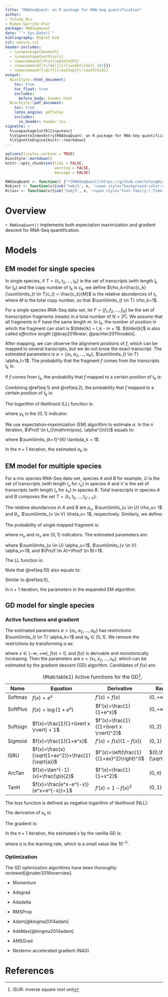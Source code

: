 ```yaml
---
title: "RNASeqQuant: an R package for RNA-Seq quantification"
author: 
- Yulong Niu
- Ruben Garrido-Oter
package: RNASeqQuant
date: "`r Sys.Date()`"
bibliography: RSQref.bib
csl: nature.csl
header-includes:
  - \usepackage{amsmath}
  - \usepackage{mathtools}
  - \newcommand{\Pro}{\mathrm{P}}
  - \newcommand{\tildel}[1]{\widetilde{l_{#1}}}
  - \newcommand*{\diff}{\mathop{}\!\mathrm{d}}
output:
  BiocStyle::html_document:
    toc: true
    toc_float: true
    includes:
      before_body: header.html
  BiocStyle::pdf_document:
    toc: true
    latex_engine: pdflatex
    includes:
      in_header: header.tex
vignette: >
  %\usepackage[utf8]{inputenc}
  %\VignetteIndexEntry{RNASeqQuant: an R package for RNA-Seq quantification}
  %\VignetteEngine{knitr::rmarkdown}
---
```


```r
options(tinytex.verbose = TRUE)
BiocStyle::markdown()
knitr::opts_chunk$set(tidy = FALSE,
                      warning = FALSE,
                      message = FALSE)
```

``` r
RNASeqQuant <- function() {"*[RNASeqQuant](https://github.com/YulongNiu/RNASeqQuant)*"}
Robject <- function(x){sub('%obj%', x, '<span style="background-color:#F0F0F0;color:#404040;font-family:\'Lucida Console\', monospace">%obj%</span>')}
Rclass <- function(x){sub('%obj%', x, '<span style="font-family:\'Times New Roman\', Times, serif;font-style: italic">%obj%</span>')}
```

# Overview

`r RNASeqQuant()` implements both expectation maximization and gradient descent for RNA-Seq quantification.

# Models

## EM model for single species

In single species, if $T=\{t_1, t_2, \dots, t_K\}$ is the set of transcripts (with length $l_k$ for $t_k$) and the copy number of $t_k$ is $c_k$, we define $\rho_k=\frac{c_k}{\sum\limits_{t \in T}c_t} = \frac{c_k}{M}$ is the relative abundances of $t_i$, where $M$ is the total copy number, so that $\sum\limits_{t \in T} \rho_k=1$.

For a single species RNA-Seq data-set, let $F=\{f_1, f_2, \dots, f_N\}$ be the set of transcription fragments (reads) in a total number of $N=|F|$. We assume that all fragments in $F$ have the same length $m$. In $t_k$, the number of position in which the fragment can start is $\tildel{k} = l_k - m + 1$. $\tildel{k}$ is also called *effective length* [@bray2016near; @pachter2011models].

After mapping, we can observe the alignment positions of $f$, which can be mapped to several transcripts, but we do not know the exact transcript. The estimated parameters is $\alpha=\{\alpha_1, \alpha_2, \dots, \alpha_K\}$, $\sum\limits_{t \in T} \alpha_t=1$. The probability that the fragment $f$ comes from the transcripts $t_k$ is:

\begin{equation}
\begin{split}
\Pro(f \in t_k) &= \frac{\rho_k M \tildel{k}}{\sum\limits_{t \in T} \rho_t M \tildel{t}} \\
&= \frac{\rho_k \tildel{k}}{\sum\limits_{t \in T} \rho_t \tildel{t}} \\
&= \alpha_k
\end{split}
(\#eq:1)
\end{equation}

If $f$ comes from $t_k$, the probability that $f$ mapped to a certain position of $t_k$ is:

\begin{equation}
\begin{split}
\Pro(\mathrm{pos}|f \in t_k) = \frac{1}{\tildel{k}}
\end{split}
(\#eq:2)
\end{equation}

Combining \@ref(eq:1) and \@ref(eq:2), the probability that $f$ mapped to a certain position of $t_k$ is:

\begin{equation}
\begin{split}
\Pro(f \in t_k, \mathrm{pos}) = \frac{\alpha_k}{\tildel{k}}
\end{split}
(\#eq:3)
\end{equation}

The logarithm of likelihood (LL) function is:

\begin{equation}
\begin{split}
LL(\alpha) &= \sum\limits_{f \in F} \log \left(\Pro(\mathrm{pos}|\alpha)\ \right) \\
&= \sum\limits_{f \in F} \log \left( \sum_{t \in T} \Pro(\mathrm{pos}, f \in t|\alpha) \right) \\
&= \sum\limits_{f \in F} \log \left( \sum_{t \in T} y_t \frac{\alpha_t}{\tildel{t}} \right) \\
\end{split}
(\#eq:4)
\end{equation}

where $y_k$ is the $\{0, 1\}$ indicator.

We use expectation–maximization (EM) algorithm to estimate $\alpha$. In the $n$ iteration, $\Pro(f \in t_i|\mathrm{pos}, \alpha^{(n)})$ equals to:

\begin{equation}
\begin{split}
\Pro(f \in t_k|\mathrm{pos}, \alpha^{(n)}) &= \frac{\Pro(f \in t_k, \mathrm{pos}|\alpha^{(n)})}{\sum\limits_{t \in T} \Pro(f \in t, \mathrm{pos}|\alpha^{(n)})} \\
&= \frac{\alpha_k^{(n)} \frac{y_k}{\tildel{k}}}{\sum\limits_{t \in T} \alpha_t^{(n)} \frac{y_t}{\tildel{t}}} \\
&= \lambda_k^{(n)}
\end{split}
(\#eq:5)
\end{equation}

where $\sum\limits_{k=1}^{K} \lambda_k = 1$.

\begin{equation}
\begin{split}
\alpha^{(n+1)} &= \argmax_\alpha \left( 
\sum_{f \in F} \sum_{t \in T} \Pro(f \in t|\mathrm{pos}, \alpha^{(n)})  \log \left( \Pro(f \in t, \mathrm{pos}|\alpha^{(n)}) \right) 
\right) \\
&= \argmax_\alpha \left( 
\sum_{f \in F} \sum_{t \in T} \lambda_t^{(n)} \log\left(
\alpha_t^{(n)} \frac{y_t}{\tildel{t}}
\right)
\right) \\
&= \argmax_\alpha \left(
\sum_{f \in F} \sum_{i \in T}  \lambda_t^{(n)} \log\left(
\alpha_t^{(n)}
\right)
\right)
\end{split}
(\#eq:6)
\end{equation}

In the $n+1$ iteration, the estimated $\alpha_k$ is:

\begin{equation*}
\begin{split}
\alpha_k^{(n+1)} &= \frac{\sum\limits_{f \in F} \lambda_k^{(n)}}{\sum\limits_{t \in T} \sum\limits_{f \in F} \lambda_t^{(n)}} \\
&= \frac{\sum\limits_{f \in F} \lambda_k^{(n)}}{N}
,\ k=1, 2, \dots, K
\end{split}
\end{equation*}

## EM model for multiple species

For a mix species RNA-Seq data-set, species $A$ and $B$ for example, $U$ is the set of transcripts (with length $l_u$ for $r_u$) in species $A$ and $V$ is the set of transcripts (with length $l_v$ for $s_v$) in species $B$. Total transcripts in species $A$ and $B$ composes the set $T=\{t_1, t_2, \dots, t_{U+V}\}$. 

The relative abundances in $A$ and $B$ are $\rho_u$, $\sum\limits_{u \in U} \rho_u= 1$ and $\theta_v$, $\sum\limits_{v \in V} \theta_v= 1$, respectively. Similarly, we define:

\begin{equation}
\begin{split}
\Pro(f \in t_u) = \frac{\rho_u \tildel{u}}{\sum\limits_{u \in U} \rho_u \tildel{u}} = \alpha_u \\
\Pro(\mathrm{pos}, f \in t_u) = \frac{\alpha_u}{\tildel{u}}
\end{split}
(\#eq:7)
\end{equation}

\begin{equation}
\begin{split}
\Pro(f \in t_v) = \frac{\theta_v \tildel{v}}{\sum\limits_{v \in V} \theta_v \tildel{v}} = \beta_v \\
\Pro(\mathrm{pos}, f \in t_v) = \frac{\beta_v}{\tildel{v}}
\end{split}
(\#eq:8)
\end{equation}

The probability of single mapped fragment is:

\begin{equation}
\begin{split}
\Pro(\mathrm{pos})  &= \Pro(\mathrm{pos}, f \in A) + \Pro(\mathrm{pos}, f \in B)\\
&= \Pro(\mathrm{pos} | f \in A) \Pro(f \in A) + \Pro(\mathrm{pos} | f \in B) \Pro(f \in B) \\
&= \sum_{u \in U} \Pro(f \in t_u, \mathrm{pos} | f \in A) \Pro(f \in A) + \sum_{v \in V} \Pro(f \in t_v, \mathrm{pos} | f \in B) \Pro(f \in B) \\
&= \sum_{u \in U} m_u \frac{\alpha_u}{\tildel{u}} \Pro(f \in A) + \sum_{v \in V} m_v \frac{\beta_v}{\tildel{v}} \Pro(f \in B) 
\end{split}
(\#eq:9)
\end{equation}

where $m_u$ and $m_v$ are $\{0, 1\}$ indicators. The estimated parameters are:

\begin{equation*}
\begin{split}
\eta=\{\alpha_1, \dots, \alpha_u, \beta_1, \dots, \beta_v, \Pro(f \in A), \Pro(f \in B)\}
\end{split}
\end{equation*}

where $\sum\limits_{u \in U} \alpha_u=1$, $\sum\limits_{v \in V} \alpha_v=1$, and $\Pro(f \in A)+\Pro(f \in B)=1$.

The LL function is:

\begin{equation}
\begin{split}
LL(\eta) &= \sum\limits_{f \in F} \log \left(\Pro(\mathrm{pos}|\eta)\ \right) \\
&= \sum\limits_{f \in F} \log \left(
\sum_{u \in U} m_u \frac{\alpha_u}{\tildel{u}} \Pro(f \in A) + \sum_{v \in V} m_v \frac{\beta_v}{\tildel{v}} \Pro(f \in B)
\right)
\end{split}
(\#eq:10)
\end{equation}

Note that \@ref(eq:10) also equals to:

\begin{equation}
\begin{split}
LL(\eta) &= \sum\limits_{f \in F}  \log \left( \sum_{t \in T, S \in \{A, B\}} \left(
\Pro(\mathrm{pos} | f \in t, f \in S, \eta) \Pro(f \in t, f \in S)
\right) \right) \\
&=  \sum\limits_{f \in F}  \log \left( \sum_{t \in T, S \in \{A, B\}} \left(
m_t \frac{1}{\tildel{t}} \Pro(f \in t, f \in S)
\right) \right)
\end{split}
(\#eq:11)
\end{equation}

Similar to \@ref(eq:5), 

\begin{equation}
\begin{split}
\Pro(f \in t_u, f \in A | \mathrm{pos}, \eta^{(n)}) &= \frac{\alpha_u^{(n)} \frac{m_u}{\tildel{u}} \Pro(f \in A)^{(n)}}{\Pro(\mathrm{pos}|\eta)}\\
 &= \lambda_u^{(n)} \\
\Pro(f \in t_v, f \in B | \mathrm{pos}, \eta^{(n)}) &= \frac{\beta_v^{(n)} \frac{m_v}{\tildel{v}} \Pro(f \in B)^{(n)}}{\Pro(\mathrm{pos}|\eta)}\\
&= \lambda_v^{(n)}
\end{split}
(\#eq:12)
\end{equation}

In $n+1$ iteration, the parameters in the expanded EM algorithm:

\begin{equation*}
\begin{split}
\alpha_u^{(n+1)} &= \frac{\sum\limits_{f \in F} \lambda_u^{(n+1)}}{\sum\limits_{f \in F} \sum\limits_{u \in U} \lambda_u^{(n+1)}} \\
\beta_v^{(n+1)} &= \frac{\sum\limits_{f \in F} \lambda_v^{(n+1)}}{\sum\limits_{f \in F} \sum\limits_{v \in V} \lambda_v^{(n+1)}} \\
\Pro(f \in A)^{(n+1)} &= \frac{\sum\limits_{f \in F} \sum\limits_{u \in U} \lambda_u^{(n+1)}}{\sum\limits_{f \in F} \sum\limits_{u \in U} \lambda_u^{(n+1)} + \sum\limits_{f \in F} \sum\limits_{v \in V} \lambda_v^{(n+1)}} = \frac{\sum\limits_{f \in F} \sum\limits_{u \in U} \lambda_u^{(n+1)}}{N}\\
\Pro(f \in B)^{(n+1)} &= \frac{\sum\limits_{f \in F} \sum\limits_{v \in V} \lambda_v^{(n+1)}}{N} 
\end{split}
\end{equation*}

## GD model for single species

### Active functions and gradient

The estimated parameters $\alpha=\{\alpha_1, \alpha_2, \dots, \alpha_K\}$ has restrictions: $\sum\limits_{t \in T} \alpha_k=1$ and $\alpha_k \in [0, 1]$. We remove the restrictions by transforming $\alpha$ as:

\begin{equation}
\begin{split}
\alpha_k &= \frac{f(x_k)}{\sum\limits_{t \in T} f(x_t)} = \frac{f(x_k)}{Z} \\
\end{split}
(\#eq:13)
\end{equation}

where $x \in (-\infty, +\infty)$, $f(x) > 0$, and $f(x)$ is derivable and monotonically increasing. Then the parameters are $x=\{x_1, x_2, \dots, x_K\}$, which can be estimated by the gradient descent (GD) algorithm. Candidates of $f(x)$ are:

| Name     | Equation                                          | Derivative                                | Range                    |
|----------|---------------------------------------------------|-------------------------------------------|--------------------------|
| Softmax  | $f(x)=e^x$                                        | $f'(x)=f(x)$                              | $(0,+\infty)$            |
| SoftPlus | $f(x)=\log(1+e^x)$                                | $f'(x)=\frac{1}{1+e^x}$                   | $(0,+\infty)$            |
| Softsign | $f(x)=\frac{1}{1+\lvert x \rvert} + 1$            | $f'(x)=\frac{1}{(1+\lvert x \rvert)^2}$   | $(0,2)$                  |
| Sigmoid  | $f(x)=\frac{1}{1+e^x}$                            | $f'(x)=f(x)(1-f(x))$                      | $(0,1)$                  |
| ISRU     | $f(x)=\frac{x}{\sqrt{1+ax^2}}+\frac{1}{\sqrt{a}}$ | $f'(x)=\left(\frac{1}{(1+ax)^2}\right)^3$ | $(0,\frac{2}{\sqrt{a}})$ |
| ArcTan   | $f(x)=\tan^{-1}(x)+\frac{\pi}{2}$                 | $f'(x)=\frac{1}{1+x^2}$                   | $(0,\pi)$                |
| TanH     | $f(x)=\frac{e^x-e^{-x}}{e^x+e^{-x}}+1$            | $f'(x)=1-f(x)^2$                          | $(0,1)$                  |

: (\#tab:table1) Active functions for the GD[^1].

[^1]: ISUR: inverse square root unit

The loss function is defined as negative logarithm of likelihood (NLL):

\begin{equation}
\begin{split}
Loss(x) = NLL(x) &= -\sum\limits_{f \in F} \log \left( \sum_{t \in T} y_t \frac{\alpha_t}{\tildel{t}} \right) \\
&=  -\sum\limits_{f \in F} \log \left( \sum_{t \in T} \frac{f(x_t)}{Z} \frac{y_t}{\tildel{t}} \right) \\
&=  -\sum\limits_{f \in F} \log \left( \sum_{t \in T} f(x_t) \frac{y_t}{\tildel{t}} - \log Z \right)
\end{split}
(\#eq:14)
\end{equation}

The derivative of $x_k$ is:

\begin{equation}
\begin{split}
\frac{\diff Loss(x)}{\diff x_k} &= -\sum\limits_{f \in F} \left( 
   \frac{f'(x_k) \frac{y_k}{\tildel{k}}}{\sum\limits_{t \in T} f(x_t) \frac{y_t}{\tildel{t}}} - \frac{f'(x_k)}{Z}
   \right)
\end{split}
(\#eq:15)
\end{equation}

The gradient is:

\begin{equation}
\begin{split}
g(x)^{(n)} &= \left( \frac{\diff Loss(x)}{\diff x_1^{(n)}}, \frac{\diff Loss(x)}{\diff x_2^{(n)}}, \dots, \frac{\diff Loss(x)}{\diff x_k^{(n)}}  \right)
\end{split}
(\#eq:16)
\end{equation}

In the $n+1$ iteration, the estimated $x$ by the vanilla GD is:

\begin{equation}
\begin{split}
x^{(n+1)} &= x^{(n)} - \eta g(x)^{(n)}
\end{split}
(\#eq:17)
\end{equation}

where $\eta$ is the learning rate, which is a small value like $10^{-3}$.

### Optimization

The GD optimization algorithms have been thoroughly reviewed[@ruder2016overview]. 

* Momentum

\begin{equation}
\begin{split}
v^{(n)} &= \gamma v^{(n-1)} + \eta g(x)^{(n)} \\
x^{(n+1)} &= x^{(n)} - v^{(n)}
\end{split}
(\#eq:18)
\end{equation}

* Adagrad

\begin{equation}
\begin{split}
G^{(n)} &= \sum_{i=1}^n g^2(x)^{(i)} \\
x^{(n+1)} &= x^{(n)} - \frac{\eta}{\sqrt{G^{(n)}+ \epsilon}} g(x)^{(n)}
\end{split}
(\#eq:19)
\end{equation}

* Adadelta

\begin{equation}
\begin{split}
E[g^2]^{(n)} &= \lambda E[g^2]^{(n-1)} + (1-\lambda)g^2(x)^{(n)} \\
\Delta x^{(n)} &= - \frac{\sqrt{E[\Delta x^2]^{(n-1)}+\epsilon}}{\sqrt{E[g^2]^{(n)}+\epsilon}} g^{(n)} \\
x^{(n+1)} &= x^{(n)} + \Delta x^{(n)} \\
E[\Delta x^2]^{(n+1)} &= \lambda E[\Delta x^2]^{(n)} + (1-\lambda) \Delta x^{2(n)} \\
\end{split}
(\#eq:20)
\end{equation}

* RMSProp

\begin{equation}
\begin{split}
E[g^2]^{(n)} &= \lambda E[g^2]^{(n-1)} + (1-\lambda)g^2(x)^{(n)} \\
x^{(n+1)} &= x^{(n)} - \frac{\eta}{\sqrt{E[g^2]^{(n)}+\epsilon}} g(x)^{(n)}
\end{split}
(\#eq:21)
\end{equation}

* Adam[@kingma2014adam]

\begin{equation}
\begin{split}
m^{(n)} &= \beta_1 m^{(n-1)} + (1-\beta_1) g(x)^{(n)} \\
v^{(n)} &= \beta_2 v^{(n-1)} + (1-\beta_2) g^2(x)^{(n)} \\
\hat{m}^{(n)} &= \frac{m^{(n)}}{1-\beta_1^n} \\
\hat{v}^{(n)} &= \frac{v^{(n)}}{1-\beta_2^n} \\
x^{(n+1)} &= x^{(n)} - \frac{\eta}{\sqrt{\hat{v}^{(n)}} + \epsilon}\hat{m}^{(n)}
\end{split}
(\#eq:22)
\end{equation}

* AdaMax[@kingma2014adam]

\begin{equation}
\begin{split}
m^{(n)} &= \beta_1 m^{(n-1)} + (1-\beta_1) g(x)^{(n)} \\
u^{(n)} &= \max \left( \beta_2 u^{(n-1)}, \left\lvert g(x)^{(n)} \right\rvert \right) \\
x^{(n+1)} &= x^{(n)} - \frac{\eta}{u^{(n)}} m^{(n)}
\end{split}
(\#eq:23)
\end{equation}


* AMSGrad

\begin{equation}
\begin{split}
m^{(n)} &= \beta_1 m^{(n-1)} + (1-\beta_1) g(x)^{(n)} \\
v^{(n)} &= \beta_2 v^{(n-1)} + (1-\beta_2) g^2(x)^{(n)} \\
\hat{v}^{(n)} &= \max \left( \hat{v}^{(n-1)}, v^{(n)} \right) \\
x^{(n+1)} &= x^{(n)} - \frac{\eta}{\sqrt{\hat{v}^{(n)}} + \epsilon} m^{(n)}
\end{split}
(\#eq:24)
\end{equation}

* Nesterov accelerated gradient (NAG)

\begin{equation}
\begin{split}
v^{(n)} &= \gamma v^{(n-1)} + \eta g(x^{(n-1)} - \gamma v^{(n-1)})^{(n)} \\
x^{(n+1)} &= x^{(n)} - v^{(n)}
\end{split}
(\#eq:23)
\end{equation}


# References
